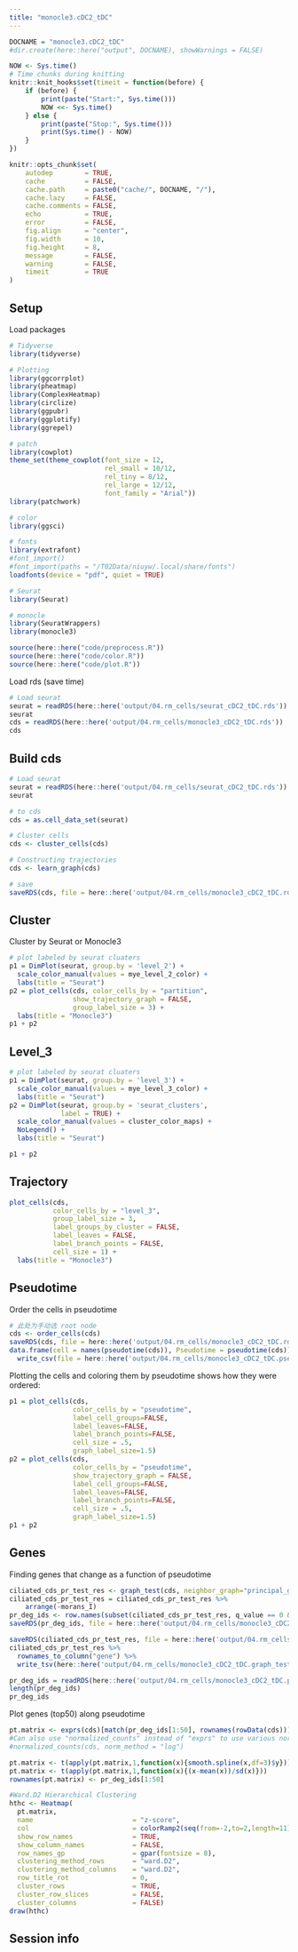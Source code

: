 ```yaml
---
title: "monocle3.cDC2_tDC"
---
```


```r
DOCNAME = "monocle3.cDC2_tDC"
#dir.create(here::here("output", DOCNAME), showWarnings = FALSE)

NOW <- Sys.time()
# Time chunks during knitting
knitr::knit_hooks$set(timeit = function(before) {
    if (before) {
        print(paste("Start:", Sys.time()))
        NOW <<- Sys.time()
    } else {
        print(paste("Stop:", Sys.time()))
        print(Sys.time() - NOW)
    }
})

knitr::opts_chunk$set(
    autodep        = TRUE,
    cache          = FALSE,
    cache.path     = paste0("cache/", DOCNAME, "/"),
    cache.lazy     = FALSE, 
    cache.comments = FALSE,
    echo           = TRUE,
    error          = FALSE,
    fig.align      = "center",
    fig.width      = 10,
    fig.height     = 8,
    message        = FALSE,
    warning        = FALSE,
    timeit         = TRUE
)
```

## Setup

Load packages

```r
# Tidyverse
library(tidyverse)

# Plotting
library(ggcorrplot)
library(pheatmap)
library(ComplexHeatmap)
library(circlize)
library(ggpubr)
library(ggplotify)
library(ggrepel)

# patch
library(cowplot)
theme_set(theme_cowplot(font_size = 12,
                        rel_small = 10/12,
                        rel_tiny = 8/12,
                        rel_large = 12/12,
                        font_family = "Arial"))
library(patchwork)

# color
library(ggsci)

# fonts
library(extrafont)
#font_import()
#font_import(paths = "/T02Data/niuyw/.local/share/fonts")
loadfonts(device = "pdf", quiet = TRUE)

# Seurat
library(Seurat)

# monocle
library(SeuratWrappers)
library(monocle3)
```

```r
source(here::here("code/preprocess.R"))
source(here::here("code/color.R"))
source(here::here("code/plot.R"))
```

Load rds (save time)

```r
# Load seurat
seurat = readRDS(here::here('output/04.rm_cells/seurat_cDC2_tDC.rds'))
seurat
cds = readRDS(here::here('output/04.rm_cells/monocle3_cDC2_tDC.rds'))
cds
```

## Build cds

```r
# Load seurat
seurat = readRDS(here::here('output/04.rm_cells/seurat_cDC2_tDC.rds'))
seurat

# to cds
cds = as.cell_data_set(seurat)

# Cluster cells
cds <- cluster_cells(cds)

# Constructing trajectories
cds <- learn_graph(cds)

# save
saveRDS(cds, file = here::here('output/04.rm_cells/monocle3_cDC2_tDC.rds'))
```

## Cluster

Cluster by Seurat or Monocle3

```r
# plot labeled by seurat cluaters
p1 = DimPlot(seurat, group.by = 'level_2') +
  scale_color_manual(values = mye_level_2_color) +
  labs(title = "Seurat")
p2 = plot_cells(cds, color_cells_by = "partition",
                show_trajectory_graph = FALSE,
                group_label_size = 3) +
  labs(title = "Monocle3")
p1 + p2
```

## Level_3

```r
# plot labeled by seurat cluaters
p1 = DimPlot(seurat, group.by = 'level_3') +
  scale_color_manual(values = mye_level_3_color) +
  labs(title = "Seurat")
p2 = DimPlot(seurat, group.by = 'seurat_clusters',
             label = TRUE) +
  scale_color_manual(values = cluster_color_maps) +
  NoLegend() +
  labs(title = "Seurat")

p1 + p2
```

## Trajectory

```r
plot_cells(cds,
           color_cells_by = "level_3",
           group_label_size = 3,
           label_groups_by_cluster = FALSE,
           label_leaves = FALSE,
           label_branch_points = FALSE,
           cell_size = 1) +
  labs(title = "Monocle3")
```

## Pseudotime

Order the cells in pseudotime

```r
# 此处为手动选 root node
cds <- order_cells(cds)
saveRDS(cds, file = here::here('output/04.rm_cells/monocle3_cDC2_tDC.rds'))
data.frame(cell = names(pseudotime(cds)), Pseudotime = pseudotime(cds)) %>%
  write_csv(file = here::here('output/04.rm_cells/monocle3_cDC2_tDC.pseudotime.csv'))
```

Plotting the cells and coloring them by pseudotime shows how they were ordered:

```r
p1 = plot_cells(cds,
                color_cells_by = "pseudotime",
                label_cell_groups=FALSE,
                label_leaves=FALSE,
                label_branch_points=FALSE,
                cell_size = .5,
                graph_label_size=1.5)
p2 = plot_cells(cds,
                color_cells_by = "pseudotime",
                show_trajectory_graph = FALSE,
                label_cell_groups=FALSE,
                label_leaves=FALSE,
                label_branch_points=FALSE,
                cell_size = .5,
                graph_label_size=1.5)
p1 + p2
```

## Genes

Finding genes that change as a function of pseudotime

```r
ciliated_cds_pr_test_res <- graph_test(cds, neighbor_graph="principal_graph", cores=8)
ciliated_cds_pr_test_res = ciliated_cds_pr_test_res %>%
    arrange(-morans_I)
pr_deg_ids <- row.names(subset(ciliated_cds_pr_test_res, q_value == 0 & morans_I > 0.25))
saveRDS(pr_deg_ids, file = here::here('output/04.rm_cells/monocle3_cDC2_tDC.pr_deg_ids.rds'))

saveRDS(ciliated_cds_pr_test_res, file = here::here('output/04.rm_cells/monocle3_cDC2_tDC.graph_test.rds'))
ciliated_cds_pr_test_res %>%
  rownames_to_column("gene") %>% 
  write_tsv(here::here('output/04.rm_cells/monocle3_cDC2_tDC.graph_test.tsv'))
```

```r
pr_deg_ids = readRDS(here::here('output/04.rm_cells/monocle3_cDC2_tDC.pr_deg_ids.rds'))
length(pr_deg_ids)
pr_deg_ids
```

Plot genes (top50) along pseudotime

```r
pt.matrix <- exprs(cds)[match(pr_deg_ids[1:50], rownames(rowData(cds))), order(pseudotime(cds))]
#Can also use "normalized_counts" instead of "exprs" to use various normalization methods, for example:
#normalized_counts(cds, norm_method = "log")

pt.matrix <- t(apply(pt.matrix,1,function(x){smooth.spline(x,df=3)$y}))
pt.matrix <- t(apply(pt.matrix,1,function(x){(x-mean(x))/sd(x)}))
rownames(pt.matrix) <- pr_deg_ids[1:50]

#Ward.D2 Hierarchical Clustering
hthc <- Heatmap(
  pt.matrix,
  name                         = "z-score",
  col                          = colorRamp2(seq(from=-2,to=2,length=11), rev(brewer.pal(11, "Spectral"))),
  show_row_names               = TRUE,
  show_column_names            = FALSE,
  row_names_gp                 = gpar(fontsize = 8),
  clustering_method_rows       = "ward.D2",
  clustering_method_columns    = "ward.D2",
  row_title_rot                = 0,
  cluster_rows                 = TRUE,
  cluster_row_slices           = FALSE,
  cluster_columns              = FALSE)
draw(hthc)
```


## Session info
